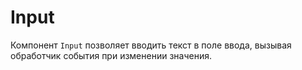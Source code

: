 

<Meta title="Компоненты/Input" of={InputStories} />

# Input

Компонент `Input` позволяет вводить текст в поле ввода,
вызывая обработчик события при изменении значения.

<Canvas of={InputStories.Default} />
